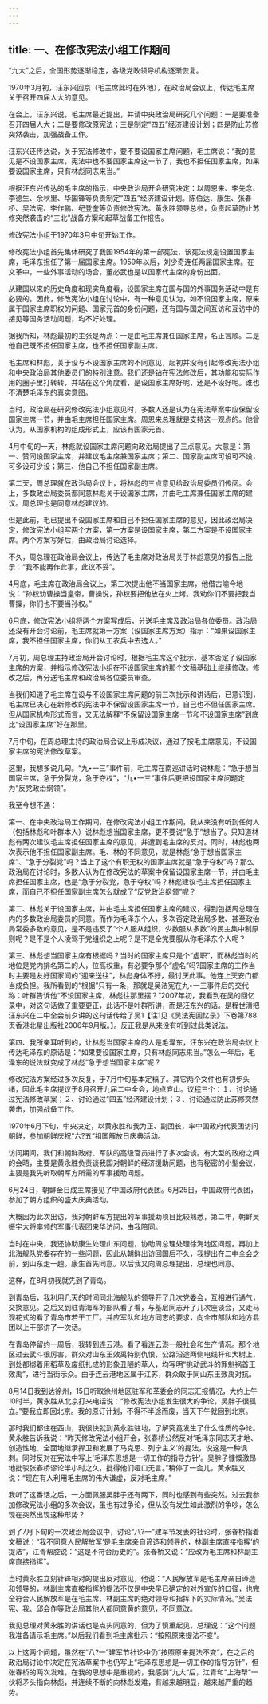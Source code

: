 ```yaml
---
---
---
```

title: 一、在修改宪法小组工作期间
---




“九大”之后，全国形势逐渐稳定，各级党政领导机构逐渐恢复。

1970年3月初，汪东兴回京（毛主席此时在外地），在政治局会议上，传达毛主席关于召开四届人大的意见。

在会上，汪东兴说，毛主席最近提出，并请中央政治局研究几个问题：一是要准备召开四届人大；二是要修改原宪法；三是制定“四五”经济建设计划；四是防止苏修突然袭击，加强战备工作。

汪东兴还传达说，关于宪法修改中，要不要设国家主席问题，毛主席说：“我的意见是不设国家主席，宪法中也不要国家主席这一节了，我也不担任国家主席，如果要设国家主席，只有林彪同志来当。”

根据汪东兴传达的毛主席的指示，中央政治局开会研究决定：以周恩来、李先念、李德生、余秋里、华国锋等负责制定“四五”经济建设计划。陈伯达、康生、张春桥、吴法宪、李作鹏、纪登奎等负责修改宪法。黄永胜领导总参，负责起草防止苏修突然袭击的“三北”战备方案和起草战备工作报告。

修改宪法小组于1970年3月中旬开始工作。

修改宪法小组首先集体研究了我国1954年的第一部宪法，该宪法规定设置国家主席，毛泽东担任了第一届国家主席。1959年以后，刘少奇连任两届国家主席。在文革中，一些外事活动的场合，董必武也是以国家代主席的身份出面。

从建国以来的历史角度和现实角度看，设国家主席在国与国的外事国务活动中是有必要的。因此，修改宪法小组在讨论中，有一种意见认为，如不设国家主席，原来属于国家主席职权的问题、国家元首的身份问题，还有国与国之间互访和互访中的接见等国务活动问题，均不好处理。

据我所知，林彪最初的主张是两点：一是由毛主席兼任国家主席，名正言顺。二是他自己既不担任国家主席，也不担任国家副主席。

毛主席和林彪，关于设与不设国家主席的不同意见，起初并没有引起修改宪法小组和中央政治局其他委员们的特别注意。我们还是钻在宪法修改后，其功能和实际作用的圈子里打转转，并站在这个角度看，是设国家主席好呢，还是不设好呢。谁也不清楚毛泽东的真实意图。

当时，政治局在研究修改宪法小组意见时，多数人还是认为在宪法草案中应保留设国家主席一节，并由毛主席担任国家主席。周恩来总理就是支持这一观点的。他曾认为，从国家机构的组成形式上，应该有国家元首。

4月中旬的一天，林彪就设国家主席问题向政治局提出了三点意见。大意是：第一、赞同设国家主席，并建议毛主席兼国家主席；第二、国家副主席可设可不设，可多设可少设；第三、他自己不担任国家副主席。

第二天，周总理就在政治局会议上，将林彪的三点意见给政治局委员们传阅。会上，多数政治局委员都同意林彪关于设国家主席，并由毛主席兼任国家主席的建议。周总理也是同意林彪建议的。

但是此前，毛已提出不设国家主席和自己不担任国家主席的意见，因此政治局决定，修改宪法小组写两个方案，第一方案是设国家主席，第二方案是不设国家主席。两个方案写好后，由政治局讨论选择。

不久，周总理在政治局会议上，传达了毛主席对政治局关于林彪意见的报告上批示：“我不能再作此事，此议不妥”。

4月底，毛主席在政治局会议上，第三次提出他不当国家主席，他借古喻今地说：“孙权劝曹操当皇帝，曹操说，孙权要把他放在火上烤。我劝你们不要把我当曹操，你们也不要当孙权。”

6月底，修改宪法小组将两个方案写成后，分送毛主席及政治局各位委员。政治局还没有开会讨论前，毛主席就第一方案（设国家主席方案）指示：“如果设国家主席，我不担任国家主席，你们从工农兵中去选人。”

7月初，周总理主持政治局开会讨论时，根据毛主席这个批示，基本否定了设国家主席的方案，并指示修改宪法小组在不设国家主席的那个文稿基础上继续修改。修改之后，再分送毛主席和政治局各位委员审查。

当我们知道了毛主席在设与不设国家主席问题的前三次批示和讲话后，已意识到，毛主席已决心在新修改的宪法中不保留设国家主席一节，自己也不但任国家主席。但从国家机构形式而言，又无法解释“不保留设国家主席一节和不设国家主席”到底比“设国家主席”好在那里。

7月中旬，在周总理主持的政治局会议上形成决议，通过了按毛主席意见，不设国家主席的宪法修改草案。

这里，我想多说几句。“九•一三”事件前，毛主席在南巡讲话时说林彪：“急于想当国家主席，急于分裂党，急于夺权”，“九•一三”事件后更把设国家主席问题定为“反党政治纲领”。

我至今想不通：

第一、在中央政治局工作期间，在修改宪法小组工作期间，我从来没有听到任何人（包括林彪和叶群本人）说林彪想当国家主席，更不要说“急于”想当了。只知道林彪有两次建议毛主席担任国家主席的意见，并遭到毛主席的反对。同时，林彪也两次表示他不担任国家副主席。毛、林的不同意见，就是林彪“急于想当国家主席”、“急于分裂党”吗？当上了这个有职无权的国家主席就是“急于夺权”吗？那么政治局在讨论时，多数人认为在修改宪法的草案中保留设国家主席一节，并由毛主席担任国家主席，也是“急于分裂党，急于夺权”吗？林彪建议毛主席担任国家主席，而自己不担任国家副主席怎么就成了“反党政治纲领”呢？

第二、林彪关于设国家主席，并由毛主席担任国家主席的建议，得到包括周总理在内的多数政治局委员的同意。而作为毛泽东个人，多次否定政治局多数、甚至政治局常委多数的意见，是不是违反了“个人服从组织，少数服从多数”的民主集中制原则呢？是不是个人凌驾于党组织之上呢？是不是全党要服从你毛泽东个人呢？

第三、林彪想当国家主席有根据吗？当时的国家主席只是个“虚职”，而林彪当时的地位是党内排名第二的人，位高权重，有必要争那个“虚名”吗?国家主席的工作当时主要是友好国家间的“迎来送往”，林彪身体不好，最讨厌此事。他连上天安门都当成负担。我所看到的“根据”只有一条，那就是吴法宪在九•一三事件后的交代称：叶群告诉他“不设国家主席，林彪往那里摆？”2007年初，我看到在吴的回忆录中，对这句话做了重要更正，此话不是叶群所讲，而是汪东兴的话。是程世清把汪东兴在二中全会前夕讲的这句话传给了吴1【注1见《吴法宪回忆录》下卷第788页香港北星出版社2006年9月版。】。反正我是从来没有听到过此类说法。

第四、我所亲耳听到的，让林彪当国家主席的人是毛泽东，汪东兴在政治局会议上传达毛泽东的原话是：“如果要设国家主席，只有林彪同志来当。”怎么一年后，毛泽东的说法就变成了林彪“急于想当国家主席”呢？

修改宪法方案经过多次反复，于7月中旬基本定稿了。其它两个文件也有初步头绪，因此毛主席提议于8月召开九届二中全会，地点庐山。议程三个：１、讨论通过宪法修改草案；２、讨论通过“四五”经济建设计划；３、讨论通过防止苏修突然袭击，加强战备工作。

1970年6月下旬，中央决定，以黄永胜和我为正、副团长，率中国政府代表团访问朝鲜，参加朝鲜庆祝“六?五”祖国解放日庆典活动。

访问期间，我们和朝鲜政府、军队的高级官员进行了多次会谈。有大型的政府之间的会晤，主要是黄永胜负责谈我国对朝鲜的经济援助问题，也有秘密的小型会议，主要是我先听取朝军方所需的军事援助问题。

6月24日，朝鲜金日成主席接见了中国政府代表团。6月25日，中国政府代表团，参加了朝方组织的盛大庆典活动。

大概因为此次出访，我对朝鲜军方提出的军事援助项目比较熟悉，第二年，朝鲜吴振宇大将率领的军事代表团来华访问，由我陪同。

当时在中央，我还协助康生处理山东问题，协助周总理处理徐海地区问题。再加上北海舰队党委存在的一些问题，因此从朝鲜出访回国后不久，我提出在二中全会之前，到山东走一趟。康生首先同意。以后我又向周总理提出，总理也同意。

这样，在8月初我就先到了青岛。

到青岛后，我利用几天的时间同北海舰队的领导开了几次党委会，互相进行通气，交换意见。之后又到驻青海军的部队看了看，与基层同志开了几次座谈会，又走马观花式的看了青岛市若干工厂。并应军队和地方同志的要求，向全市部队和地方县团以上干部讲了一次话。

在青岛停留约一周后，我转到连云港。看了看连云港一般社会和生产情况。那个地区过去武斗很厉害，群众对山东王效禹特别仇恨，公路沿途两侧电线杆和大树上，到处都绑着用稻草及废纸扎成的形象丑陋的草人，均写明“挑动武斗的罪魁祸首王效禹”，进行当街示众。由于连云港地区属于江苏，群众敢于同山东王效禹对抗。

8月14日我到达徐州，15日听取徐州地区驻军和革委会的同志汇报情况，大约上午10时半，黄永胜从北京打来电话说：“修改宪法小组发生很大的争论，吴胖子很孤立。”要我立即回北京。我的原订计划，不得不半途而废，当天下午就回到北京。

那时我们都住在西山，我很快就到黄永胜驻地，了解究竟发生了什么性质的争论。黄永胜告诉我说：“昨天修改宪法小组开会，张春桥公然反对‘毛泽东同志天才地、创造性地、全面地继承捍卫和发展了马克思、列宁主义’的提法，说这是一种讽刺。同时反对在宪法中写上‘毛泽东思想是一切工作的指导方针’。吴胖子慷慨激昂地批驳张春桥谬论半小时之久，批得他们哑口无言。”稍停了一会儿，黄永胜又说：“现在有人利用毛主席的伟大谦虚，反对毛主席。”

我听了这番话之后，一方面佩服吴胖子还有两下，同时也感到有些突然。过去我参加修改宪法小组的多次会议，虽也有过争论，但从没有发生如此激烈的争吵，怎么现在突然出现这种形势？

到了7月下旬的一次政治局会议中，讨论“八?一”建军节发表的社论时，张春桥指着文稿说：“我不同意人民解放军‘是毛主席亲自谛造和领导的，林副主席直接指挥’的提法”，江青帮腔说：“这是不符合历史的”。张春桥又说：“应改为毛主席和林副主席直接指挥”。

当时黄永胜立刻针锋相对的提出反对意见，他说：“人民解放军是毛主席亲自谛造和领导的，林副主席直接指挥的提法不仅是中央早已确定的对外宣传的口径，也完全符合人民解放军是在毛主席、林副主席的绝对领导和指挥下的实际情况。”吴法宪、我、邱会作等政治局其他人都同意黄的意见，不同意改。

我见总理对黄永胜的讲话也是点头同意的，但为了慎重起见，总理说：“这个问题我准备请示毛主席。”以后我们看到毛主席批示：“按照原来提法不变”。

以上这两个问题，虽然在“八?一”建军节社论中仍“按照原来提法不变”，在之后的政治局讨论中决定在宪法草案中也仍写上“毛泽东思想是一切工作的指导方针”，但张春桥的两次发难，在我的思想中是重视的，我感到“九大”后，江青和“上海帮”一伙将矛头指向林彪，并连续不断的向林彪发难，有越来越明显，越来越严重的趋势。